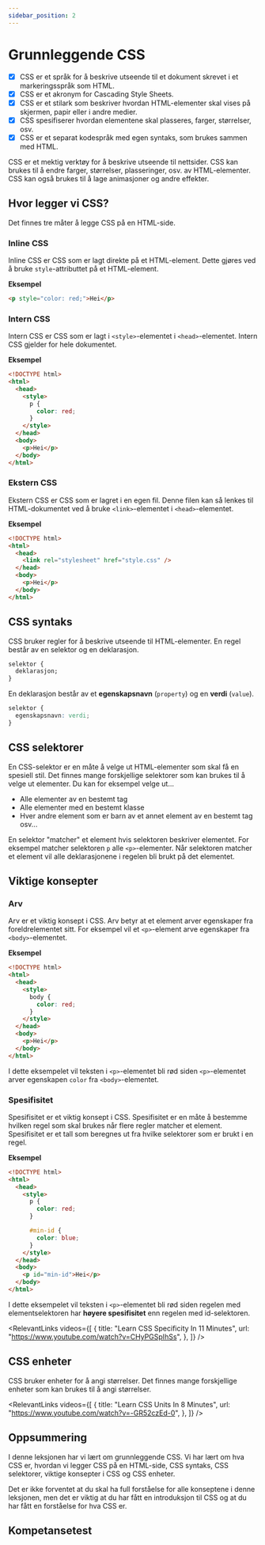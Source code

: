 ```yaml
---
sidebar_position: 2
---
```



# Grunnleggende CSS

- [x] CSS er et språk for å beskrive utseende til et dokument skrevet i et markeringsspråk som HTML.
- [x] CSS er et akronym for Cascading Style Sheets.
- [x] CSS er et stilark som beskriver hvordan HTML-elementer skal vises på skjermen, papir eller i andre medier.
- [x] CSS spesifiserer hvordan elementene skal plasseres, farger, størrelser, osv.
- [x] CSS er et separat kodespråk med egen syntaks, som brukes sammen med HTML.

CSS er et mektig verktøy for å beskrive utseende til nettsider. CSS kan brukes til å endre farger, størrelser, plasseringer, osv. av HTML-elementer.
CSS kan også brukes til å lage animasjoner og andre effekter.

## Hvor legger vi CSS?

Det finnes tre måter å legge CSS på en HTML-side.

### Inline CSS

Inline CSS er CSS som er lagt direkte på et HTML-element. Dette gjøres ved å bruke `style`-attributtet på et HTML-element.

**Eksempel**

```html
<p style="color: red;">Hei</p>
```

### Intern CSS

Intern CSS er CSS som er lagt i `<style>`-elementet i `<head>`-elementet. Intern CSS gjelder for hele dokumentet.

**Eksempel**

```html
<!DOCTYPE html>
<html>
  <head>
    <style>
      p {
        color: red;
      }
    </style>
  </head>
  <body>
    <p>Hei</p>
  </body>
</html>
```

### Ekstern CSS

Ekstern CSS er CSS som er lagret i en egen fil. Denne filen kan så lenkes til HTML-dokumentet ved å bruke `<link>`-elementet i `<head>`-elementet.

**Eksempel**

```html
<!DOCTYPE html>
<html>
  <head>
    <link rel="stylesheet" href="style.css" />
  </head>
  <body>
    <p>Hei</p>
  </body>
</html>
```

## CSS syntaks

CSS bruker regler for å beskrive utseende til HTML-elementer. En regel består av en selektor og en deklarasjon.

```css
selektor {
  deklarasjon;
}
```

En deklarasjon består av et **egenskapsnavn** (`property`) og en **verdi** (`value`).

```css
selektor {
  egenskapsnavn: verdi;
}
```

## CSS selektorer

En CSS-selektor er en måte å velge ut HTML-elementer som skal få en spesiell stil. Det finnes mange forskjellige selektorer som kan brukes til å velge ut elementer.
Du kan for eksempel velge ut...

- Alle elementer av en bestemt tag
- Alle elementer med en bestemt klasse
- Hver andre element som er barn av et annet element av en bestemt tag osv...

En selektor "matcher" et element hvis selektoren beskriver elementet. For eksempel matcher selektoren `p` alle `<p>`-elementer.
Når selektoren matcher et element vil alle deklarasjonene i regelen bli brukt på det elementet.

## Viktige konsepter

### Arv

Arv er et viktig konsept i CSS. Arv betyr at et element arver egenskaper fra foreldrelementet sitt. For eksempel vil et `<p>`-element arve egenskaper fra `<body>`-elementet.

**Eksempel**

```html
<!DOCTYPE html>
<html>
  <head>
    <style>
      body {
        color: red;
      }
    </style>
  </head>
  <body>
    <p>Hei</p>
  </body>
</html>
```

I dette eksempelet vil teksten i `<p>`-elementet bli rød siden `<p>`-elementet arver egenskapen `color` fra `<body>`-elementet.

### Spesifisitet

Spesifisitet er et viktig konsept i CSS. Spesifisitet er en måte å bestemme hvilken regel som skal brukes når flere regler matcher et element. Spesifisitet er et tall som beregnes ut fra hvilke selektorer som er brukt i en regel.

**Eksempel**

```html
<!DOCTYPE html>
<html>
  <head>
    <style>
      p {
        color: red;
      }

      #min-id {
        color: blue;
      }
    </style>
  </head>
  <body>
    <p id="min-id">Hei</p>
  </body>
</html>
```

I dette eksempelet vil teksten i `<p>`-elementet bli rød siden regelen med elementselektoren har **høyere spesifisitet** enn regelen med id-selektoren.

<RelevantLinks
  videos={[
    {
      title: "Learn CSS Specificity In 11 Minutes",
      url: "https://www.youtube.com/watch?v=CHyPGSpIhSs",
    },
  ]}
/>

## CSS enheter

CSS bruker enheter for å angi størrelser. Det finnes mange forskjellige enheter som kan brukes til å angi størrelser.

<RelevantLinks
  videos={[
    {
      title: "Learn CSS Units In 8 Minutes",
      url: "https://www.youtube.com/watch?v=-GR52czEd-0",
    },
  ]}
/>

## Oppsummering

I denne leksjonen har vi lært om grunnleggende CSS. Vi har lært om hva CSS er,
hvordan vi legger CSS på en HTML-side, CSS syntaks, CSS selektorer, viktige konsepter
i CSS og CSS enheter.

Det er ikke forventet at du skal ha full forståelse for alle konseptene i denne leksjonen, men
det er viktig at du har fått en introduksjon til CSS og at du har fått en forståelse for hva CSS er.

## Kompetansetest

<Test />
